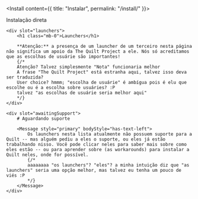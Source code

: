 
<Install content={{ title: "Instalar", permalink: "/install/" }}>
    <div slot="direct">
        Instalação direta
    </div>

    <div slot="launchers">
        <h1 class="mb-0">Launchers</h1>

		**Atenção:** a presença de um launcher de um terceiro nesta página não significa um apoio da The Quilt Project a ele. Nós só acreditamos que as escolhas de usuárie são importantes!
		{/*
		Atenção? Talvez simplesmente "Nota" funcionaria melhor
		A frase "The Quilt Project" está estranha aqui, talvez isso deva ser traduzida?
		User choice? hmmm; "escolha de usuárie" é ambígua pois é elu que escolhe ou é a escolha sobre usuáries? :P
		talvez "as escolhas de usuárie seria melhor aqui"
		*/}
	</div>

    <div slot="awaitingSupport">
        # Aguardando suporte

        <Message style="primary" bodyStyle="has-text-left">
			Os launchers nesta lista atualmente não possuem suporte para a Quilt -- mas alguém pediu a eles o suporte, ou eles já estão trabalhando nisso. Você pode clicar neles para saber mais sobre como eles estão -- ou para aprender sobre (as workarounds) para instalar a Quilt neles, onde for possível.
			{/*
			aaaaaaaa "os launchers"? "eles"? a minha intuição diz que "as launchers" seria uma opção melhor, mas talvez eu tenha um pouco de viés :P
			*/}
		</Message>
    </div>
</Install>

